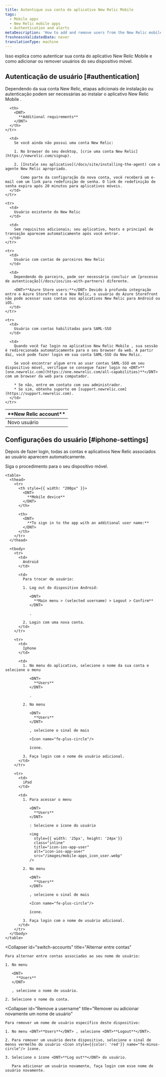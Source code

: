 ```yaml
---
title: Autentique sua conta do aplicativo New Relic Mobile
tags:
  - Mobile apps
  - New Relic mobile apps
  - Authentication and alerts
metaDescription: 'How to add and remove users from the New Relic mobile app, and what they need to do to authenticate.'
freshnessValidatedDate: never
translationType: machine
---
```


Isso explica como autenticar sua conta do aplicativo New Relic Mobile e como adicionar ou remover usuários do seu dispositivo móvel.

## Autenticação de usuário [#authentication]

Dependendo da sua conta New Relic, etapas adicionais de instalação ou autenticação podem ser necessárias ao instalar o aplicativo New Relic Mobile .

<table>
  <thead>
    <tr>
      <th width={200}>
        <DNT>
          **New Relic account**
        </DNT>
      </th>

      <th>
        <DNT>
          **Additional requirements**
        </DNT>
      </th>
    </tr>
  </thead>

  <tbody>
    <tr>
      <td>
        Novo usuário
      </td>

      <td>
        Se você ainda não possui uma conta New Relic:

        1. No browser do seu desktop, [crie uma conta New Relic](https://newrelic.com/signup).

        2. [Instale seu aplicativo](/docs/site/installing-the-agent) com o agente New Relic apropriado.

           Como parte da configuração da nova conta, você receberá um e-mail com um link para redefinição de senha. O link de redefinição de senha expira após 20 minutos para aplicativos móveis.
      </td>
    </tr>

    <tr>
      <td>
        Usuário existente do New Relic
      </td>

      <td>
        Sem requisitos adicionais; seu aplicativo, hosts e principal de transação aparecem automaticamente após você entrar.
      </td>
    </tr>

    <tr>
      <td>
        Usuário com contas de parceiros New Relic
      </td>

      <td>
        Dependendo do parceiro, pode ser necessário concluir um [processo de autenticação](/docs/ios/ios-with-partners) diferente.

        <DNT>**Azure Store users:**</DNT> Devido à profunda integração entre o Azure Storefront e o New Relic, o usuário do Azure Storefront não pode acessar suas contas nos aplicativos New Relic para Android ou iOS.
      </td>
    </tr>

    <tr>
      <td>
        Usuário com contas habilitadas para SAML-SSO
      </td>

      <td>
        Quando você faz login no aplicativo New Relic Mobile , sua sessão é redirecionada automaticamente para o seu browser da web. A partir daí, você pode fazer login em sua conta SAML-SSO da New Relic.

        Se você encontrar algum erro ao usar contas SAML-SSO em seu dispositivo móvel, verifique se consegue fazer login no <DNT>**[one.newrelic.com](https://one.newrelic.com/all-capabilities)**</DNT> com um browser da web para computador.

        * Se não, entre em contato com seu administrador.
        * Se sim, obtenha suporte em [support.newrelic.com](https://support.newrelic.com).
      </td>
    </tr>
  </tbody>
</table>

## Configurações do usuário [#iphone-settings]

Depois de fazer login, todas as contas e aplicativos New Relic associados ao usuário aparecem automaticamente.

<CollapserGroup>
  <Collapser
    id="additional-username"
    title="Faça login com nome de usuário adicional"
  >
    Siga o procedimento para o seu dispositivo móvel.

    <table>
      <thead>
        <tr>
          <th style={{ width: "200px" }}>
            <DNT>
              **Mobile device**
            </DNT>
          </th>

          <th>
            <DNT>
              **To sign in to the app with an additional user name:**
            </DNT>
          </th>
        </tr>
      </thead>

      <tbody>
        <tr>
          <td>
            Android
          </td>

          <td>
            Para trocar de usuário:

            1. Log out do dispositivo Android:

               <DNT>
                 **Main menu > (selected username) > Logout > Confirm**
               </DNT>

               .

            2. Login com uma nova conta.
          </td>
        </tr>

        <tr>
          <td>
            Iphone
          </td>

          <td>
            1. No menu do aplicativo, selecione o nome da sua conta e selecione o menu

               <DNT>
                 **Users**
               </DNT>

               .

            2. No menu

               <DNT>
                 **Users**
               </DNT>

               , selecione o sinal de mais

               <Icon name="fe-plus-circle"/>

               ícone.

            3. Faça login com o nome de usuário adicional.
          </td>
        </tr>

        <tr>
          <td>
            iPad
          </td>

          <td>
            1. Para acessar o menu

               <DNT>
                 **Users**
               </DNT>

               : Selecione o ícone do usuário

               <img
                 style={{ width: '25px', height: '24px'}}
                 class="inline"
                 title="icon-ios-app-user"
                 alt="icon-ios-app-user"
                 src="/images/mobile-apps_icon_user.webp"
               />

            2. No menu

               <DNT>
                 **Users**
               </DNT>

               , selecione o sinal de mais

               <Icon name="fe-plus-circle"/>

               ícone.

            3. Faça login com o nome de usuário adicional.
          </td>
        </tr>
      </tbody>
    </table>
  </Collapser>

  <Collapser
    id="switch-accounts"
    title="Alternar entre contas"
  >
    Para alternar entre contas associadas ao seu nome de usuário:

    1. No menu

       <DNT>
         **Users**
       </DNT>

       , selecione o nome de usuário.

    2. Selecione o nome da conta.
  </Collapser>

  <Collapser
    id="Remove a username"
    title="Remover ou adicionar novamente um nome de usuário"
  >
    Para remover um nome de usuário específico deste dispositivo:

    1. No menu <DNT>**Users**</DNT> , selecione <DNT>**Logout**</DNT>.

    2. Para remover um usuário deste dispositivo, selecione o sinal de menos vermelho do usuário <Icon style={{color: 'red'}} name="fe-minus-circle"/> ícone.

    3. Selecione o ícone <DNT>**Log out**</DNT> do usuário.

       Para adicionar um usuário novamente, faça login com esse nome de usuário novamente.
  </Collapser>
</CollapserGroup>
